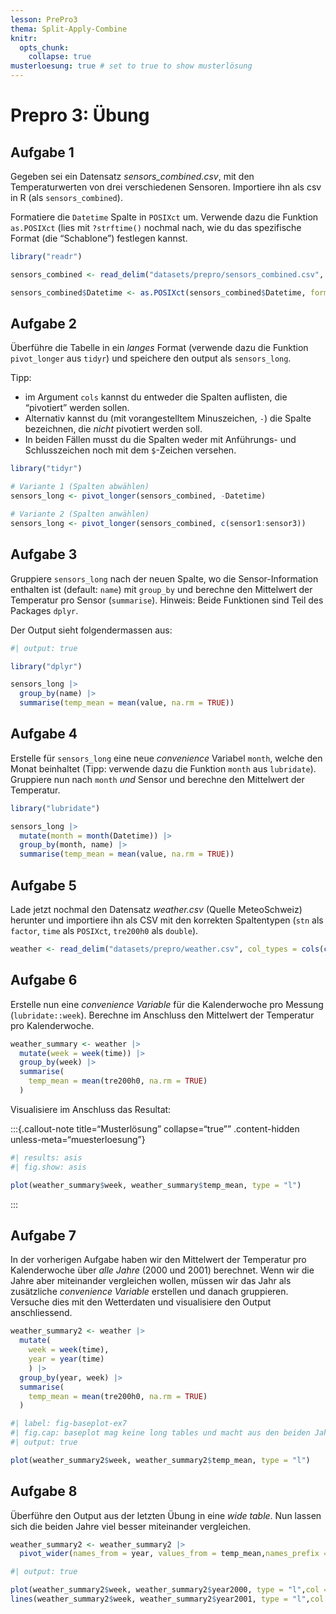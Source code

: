 ```yaml
---
lesson: PrePro3
thema: Split-Apply-Combine
knitr:
  opts_chunk: 
    collapse: true
musterloesung: true # set to true to show musterlösung
---
```


# Prepro 3: Übung

## Aufgabe 1

Gegeben sei ein Datensatz *sensors_combined.csv*, mit den Temperaturwerten von drei verschiedenen Sensoren. Importiere ihn als csv in R (als `sensors_combined`). 

Formatiere die `Datetime` Spalte in `POSIXct` um. Verwende dazu die Funktion `as.POSIXct` (lies mit `?strftime()` nochmal nach, wie du das spezifische Format (die "Schablone") festlegen kannst.

:::{.callout-note title="Musterlösung" collapse="true" .content-hidden unless-meta="muesterloesung"}

```r
library("readr")

sensors_combined <- read_delim("datasets/prepro/sensors_combined.csv", ",")

sensors_combined$Datetime <- as.POSIXct(sensors_combined$Datetime, format = "%d%m%Y_%H%M")
```

:::

## Aufgabe 2

Überführe die Tabelle in ein *langes* Format (verwende dazu die Funktion `pivot_longer` aus `tidyr`) und speichere den output als `sensors_long`. 

Tipp: 

- im Argument `cols` kannst du entweder die Spalten auflisten, die "pivotiert" werden sollen. 
- Alternativ kannst du (mit vorangestelltem Minuszeichen, `-`) die Spalte bezeichnen, die *nicht* pivotiert werden soll. 
- In beiden Fällen musst du die Spalten weder mit Anführungs- und Schlusszeichen noch mit dem `$`-Zeichen versehen.

:::{.callout-note title="Musterlösung" collapse="true" .content-hidden unless-meta="muesterloesung"}

```r
library("tidyr")

# Variante 1 (Spalten abwählen)
sensors_long <- pivot_longer(sensors_combined, -Datetime) 

# Variante 2 (Spalten anwählen)
sensors_long <- pivot_longer(sensors_combined, c(sensor1:sensor3))
```

:::

## Aufgabe 3

Gruppiere `sensors_long` nach der neuen Spalte, wo die Sensor-Information enthalten ist (default: `name`) mit `group_by` und berechne den Mittelwert der Temperatur pro Sensor (`summarise`). Hinweis: Beide Funktionen sind Teil des Packages `dplyr`.

Der Output sieht folgendermassen aus: 

:::{.callout-note title="Musterlösung" collapse="true" .content-hidden unless-meta="muesterloesung"}

```r
#| output: true

library("dplyr")

sensors_long |>
  group_by(name) |>
  summarise(temp_mean = mean(value, na.rm = TRUE))
```

:::

## Aufgabe 4

Erstelle für `sensors_long` eine neue *convenience* Variabel `month`, welche den Monat beinhaltet (Tipp: verwende dazu die Funktion `month` aus `lubridate`). Gruppiere nun nach `month` *und* Sensor und berechne den Mittelwert der Temperatur. 

:::{.callout-note title="Musterlösung" collapse="true" .content-hidden unless-meta="muesterloesung"}

```r
library("lubridate")

sensors_long |>
  mutate(month = month(Datetime)) |>
  group_by(month, name) |>
  summarise(temp_mean = mean(value, na.rm = TRUE))
```

:::

## Aufgabe 5

Lade jetzt nochmal den Datensatz *weather.csv* (Quelle MeteoSchweiz) herunter und importiere ihn als CSV mit den korrekten Spaltentypen (`stn` als `factor`, `time` als `POSIXct`, `tre200h0` als `double`).

:::{.callout-note title="Musterlösung" collapse="true" .content-hidden unless-meta="muesterloesung"}

```r
weather <- read_delim("datasets/prepro/weather.csv", col_types = cols(col_factor(), col_datetime("%Y%m%d%H"), col_double()), ",")
```

:::

## Aufgabe 6

Erstelle nun eine *convenience Variable* für die Kalenderwoche pro Messung (`lubridate::week`). Berechne im Anschluss den Mittelwert der Temperatur pro Kalenderwoche.

:::{.callout-note title="Musterlösung" collapse="true" .content-hidden unless-meta="muesterloesung"}

```r
weather_summary <- weather |>
  mutate(week = week(time)) |>
  group_by(week) |>
  summarise(
    temp_mean = mean(tre200h0, na.rm = TRUE)
  )
```

:::

Visualisiere im Anschluss das Resultat:

:::{.callout-note title="Musterlösung" collapse="true"" .content-hidden unless-meta="muesterloesung"}

```r
#| results: asis
#| fig.show: asis

plot(weather_summary$week, weather_summary$temp_mean, type = "l")
```

:::

## Aufgabe 7

In der vorherigen Aufgabe haben wir den Mittelwert der Temperatur pro Kalenderwoche über *alle Jahre* (2000 und 2001) berechnet. Wenn wir die Jahre aber miteinander vergleichen wollen, müssen wir das Jahr als zusätzliche *convenience Variable* erstellen und danach gruppieren. Versuche dies mit den Wetterdaten und visualisiere den Output anschliessend.

:::{.callout-note title="Musterlösung" collapse="true" .content-hidden unless-meta="muesterloesung"}

```r
weather_summary2 <- weather |>
  mutate(
    week = week(time),
    year = year(time)
    ) |>
  group_by(year, week) |>
  summarise(
    temp_mean = mean(tre200h0, na.rm = TRUE)
  )
```

```r
#| label: fig-baseplot-ex7
#| fig.cap: baseplot mag keine long tables und macht aus den beiden Jahren eine kontinuierliche Linie
#| output: true

plot(weather_summary2$week, weather_summary2$temp_mean, type = "l")
```

:::

## Aufgabe 8

Überführe den Output aus der letzten Übung in eine *wide table*. Nun lassen sich die beiden Jahre viel besser miteinander vergleichen.

:::{.callout-note title="Musterlösung" collapse="true" .content-hidden unless-meta="muesterloesung"}

```r
weather_summary2 <- weather_summary2 |>
  pivot_wider(names_from = year, values_from = temp_mean,names_prefix = "year")
```

```r
#| output: true

plot(weather_summary2$week, weather_summary2$year2000, type = "l",col = "blue")
lines(weather_summary2$week, weather_summary2$year2001, type = "l",col = "red")
```

:::